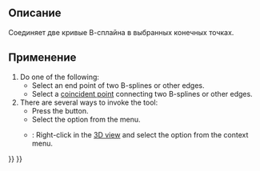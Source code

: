 <languages/>

<div lang="en" dir="ltr" class="mw-content-ltr">
{{Docnav
|[[Sketcher_BSplineInsertKnot|Insert knot]]
|[[Sketcher_SelectElementsWithDoFs|Select unconstrained DoF]]
|[[Sketcher_Workbench|Sketcher]]
|IconL=Sketcher_BSplineInsertKnot.svg
|IconR=Sketcher_SelectElementsWithDoFs.svg‎
|IconC=Workbench_Sketcher.svg
}}
</div>

<div lang="en" dir="ltr" class="mw-content-ltr">
{{GuiCommand
|Name=Sketcher JoinCurves
|MenuLocation=Sketch → Sketcher B-spline tools → Join curves
|Workbenches=[[Sketcher_Workbench|Sketcher]]
|Version=0.21
|SeeAlso=
}}
</div>

<span id="Description"></span>
==Описание== 

<div class="mw-translate-fuzzy">
Соединяет две кривые В-сплайна в выбранных конечных точках.
</div>

<span id="Usage"></span>
==Применение==

<div lang="en" dir="ltr" class="mw-content-ltr">
# Do one of the following:
#* Select an end point of two B-splines or other edges.
#* Select a [[Sketcher_ConstrainCoincident|coincident point]] connecting two B-splines or other edges.
# There are several ways to invoke the tool: 
#* Press the {{Button|[[Image:Sketcher_JoinCurves.svg|16px]] [[Sketcher_JoinCurves|Join curves]]}} button.
#* Select the {{MenuCommand|Sketch → Sketcher B-spline tools → [[Image:Sketcher_JoinCurves.svg|16px]] Join curves}} option from the menu.
#* {{Version|1.0}}: Right-click in the [[3D_view|3D view]] and select the {{MenuCommand|[[Image:Sketcher_JoinCurves.svg|16px]] Join curves}} option from the context menu.
</div>


<div lang="en" dir="ltr" class="mw-content-ltr">
{{Docnav
|[[Sketcher_BSplineInsertKnot|Insert knot]]
|[[Sketcher_SelectElementsWithDoFs|Select unconstrained DoF]]
|[[Sketcher_Workbench|Sketcher]]
|IconL=Sketcher_BSplineInsertKnot.svg
|IconR=Sketcher_SelectElementsWithDoFs.svg‎
|IconC=Workbench_Sketcher.svg
}}
</div>

{{Sketcher_Tools_navi{{#translation:}}}}
{{Userdocnavi{{#translation:}}}}